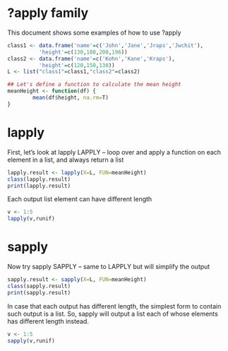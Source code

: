 ?apply family
========================================================

This document shows some examples of how to use ?apply

```r
class1 <- data.frame('name'=c('John','Jane','Jraps','Jwchit'),
          'height'=c(130,180,200,196))
class2 <- data.frame('name'=c('Kohn','Kane','Kraps'),
          'height'=c(120,150,130))
L <- list("class1"=class1,"class2"=class2)

## Let's define a function to calculate the mean height
meanHeight <- function(df) {
        mean(df$height, na.rm=T)
}
```

lapply
========================================================
First, let's look at lapply
LAPPLY -- loop over and apply a function on each element in a list, and always return a list

```r
lapply.result <- lapply(X=L, FUN=meanHeight)
class(lapply.result)
print(lapply.result)
```

Each output list element can have different length
```r
v <- 1:5
lapply(v,runif)
```

sapply
========================================================
Now try sapply
SAPPLY -- same to LAPPLY but will simplify the output

```r
sapply.result <- sapply(X=L, FUN=meanHeight)
class(sapply.result)
print(sapply.result)
```

In case that each output has different length, the simplest form to contain such output is a list.
So, sapply will output a list each of whose elements has different length instead.
```r
v <- 1:5
sapply(v,runif)
```